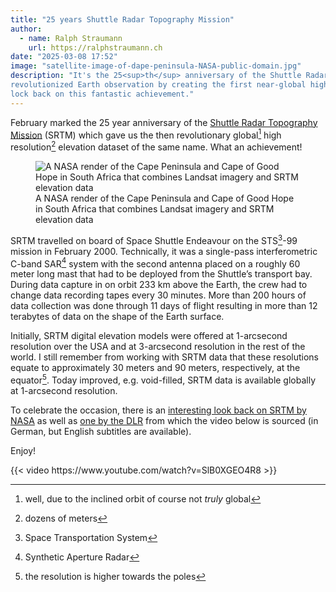 ```yaml
---
title: "25 years Shuttle Radar Topography Mission"
author:
  - name: Ralph Straumann
    url: https://ralphstraumann.ch
date: "2025-03-08 17:52"
image: "satellite-image-of-dape-peninsula-NASA-public-domain.jpg"
description: "It's the 25<sup>th</sup> anniversary of the Shuttle Radar Topography Mission (SRTM)! This mission 
revolutionized Earth observation by creating the first near-global high-resolution digital elevation model. A 
lock back on this fantastic achievement."
---
```


February marked the 25 year anniversary of the 
[Shuttle Radar Topography Mission](https://en.wikipedia.org/wiki/Shuttle_Radar_Topography_Mission) 
(SRTM) which gave us the then revolutionary global^[well, due to the inclined orbit 
of course not *truly* global] high resolution^[dozens of meters] elevation dataset 
of the same name. What an achievement!

![A NASA render of the Cape Peninsula and Cape of Good Hope in South Africa that combines Landsat imagery and SRTM elevation data](satellite-image-of-dape-peninsula-NASA-public-domain.jpg "A NASA render of the Cape Peninsula and Cape of Good Hope in South Africa that combines Landsat imagery and SRTM elevation data")
 
SRTM travelled on board of Space Shuttle Endeavour on the STS^[Space Transportation 
System]-99 mission in February 2000. Technically, it was a single-pass interferometric 
C-band SAR^[Synthetic Aperture Radar] system with the second antenna placed on a roughly 
60 meter long mast that had to be deployed from the Shuttle's transport bay. During 
data capture in on orbit 233 km above the Earth, the crew had to change data recording 
tapes every 30 minutes. More than 200 hours of data collection was done through 11 
days of flight resulting in more than 12 terabytes of data on the shape of the Earth 
surface. 

Initially, SRTM digital elevation models were offered at 1-arcsecond resolution over 
the USA and at 3-arcsecond resolution in the rest of the world. I still remember 
from working with SRTM data that these resolutions equate to approximately 30 meters 
and 90 meters, respectively, at the equator^[the resolution is higher towards the 
poles]. Today improved, e.g. void-filled, SRTM data is available globally at 
1-arcsecond resolution.

To celebrate the occasion, there is an 
[interesting look back on SRTM by NASA](https://www.nasa.gov/history/25-years-ago-sts-99-the-shuttle-radar-topography-mission/) 
as well as [one by the DLR](https://www.dlr.de/en/latest/news/2025/how-a-space-shuttle-mission-revolutionised-earth-observation) 
from which the video below is sourced (in German, but English subtitles are available). 

Enjoy!

{{< video https://www.youtube.com/watch?v=SlB0XGEO4R8 >}}
